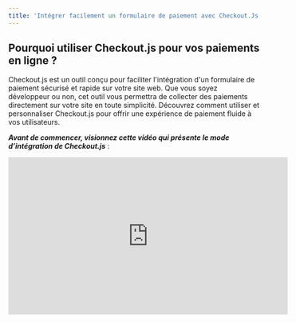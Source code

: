 ```yaml
---
title: 'Intégrer facilement un formulaire de paiement avec Checkout.Js'
---
```


## Pourquoi utiliser Checkout.js pour vos paiements en ligne ?

Checkout.js est un outil conçu pour faciliter l'intégration d'un formulaire de paiement sécurisé et rapide sur votre site web. Que vous soyez développeur ou non, cet outil vous permettra de collecter des paiements directement sur votre site en toute simplicité. Découvrez comment utiliser et personnaliser Checkout.js pour offrir une expérience de paiement fluide à vos utilisateurs.

***Avant de commencer, visionnez cette vidéo qui présente le mode d’intégration de Checkout.js*** :

<iframe width="560" height="315" src="https://www.youtube.com/embed/NswxFnyrzR8" title="Intégrer un formulaire de paiement sur votre site avec Feda Checkout" frameborder="0" allow="accelerometer; autoplay; clipboard-write; encrypted-media; gyroscope; picture-in-picture" allowfullscreen />

## Méthodes d'intégration de Checkout.js

Checkout.js offre plusieurs options d'intégration pour répondre à différents besoins. Vous pouvez ajouter un bouton de paiement simple, plusieurs boutons de collecte, ou même intégrer le formulaire de paiement directement sur votre site pour éviter les redirections.


<Steps>
  <Step title="Ajouter un bouton de paiement simple à votre page">
    Commencez par ajouter un bouton simple sur votre page pour déclencher la        collecte. Ce bouton permettra à l’utilisateur d’accéder à un formulaire de      paiement où il pourra finaliser la transaction.

    ```javascript
  <!--
Remplacez VOTRE_CLE_API_PUBLIQUE par la clé publique de votre compte sandbox ou live.
-->

<!doctype html>
<html lang="en">
<head>
  <meta charset="utf-8">
  <meta http-equiv="X-UA-Compatible" content="IE=edge,chrome=1"/>
  <title>Intégrer Feda Checkout à mon site</title>
  <script src="https://cdn.fedapay.com/checkout.js?v=1.1.7"></script>
</head>
<body>
  <button id="pay-btn">Payer 100 FCFA</button>
  <script type="text/javascript">
      FedaPay.init('#pay-btn', { public_key: 'VOTRE_CLE_API_PUBLIQUE' });
  </script>
</body>
</html>
```

<Info>
**Démo :
  
Cliquez sur le bouton pour tester

(Insérer un bouton démo)**
</Info>
  </Step>

  <Step title="Personnaliser le formulaire de paiement">
    Vous pouvez personnaliser les détails de la collecte (montant, description, noms et adresse e-mail du client) pour adapter le formulaire de paiement à votre plateforme.

```javascript
<!doctype html>
<html lang="en">
<head>
  <meta charset="utf-8">
  <meta http-equiv="X-UA-Compatible" content="IE=edge,chrome=1"/>
  <title>Intégrer Feda Checkout à mon site</title>
  <script src="https://cdn.fedapay.com/checkout.js?v=1.1.7"></script>
</head>
<body>
  <button id="pay-btn">Payer 1000 FCFA</button>
  <script type="text/javascript">
      FedaPay.init('#pay-btn', {
        public_key: 'VOTRE_CLE_API_PUBLIQUE',
        transaction: {
          amount: 1000,
          description: 'Acheter mon produit'
        },
        customer: {
          email: 'johndoe@gmail.com',
          lastname: 'Doe',
          firstname: 'John',
        }
      });
  </script>
</body>
</html>
```

<Info>
  **Démo Personnalisée :
  
Bouton de paiement personnalisé avec des informations supplémentaires sur l’utilisateur

(Insérer un bouton démo : Payer 1000 FCFA)
</Info>
  </Step>

  <Step title="Ajouter plusieurs boutons de paiement sur une même page">
    Pour permettre des collectes de différents montants, vous pouvez intégrer plusieurs boutons de paiement sur la même page.

```javascript
<!doctype html>
<html lang="en">
<head>
  <meta charset="utf-8">
  <meta http-equiv="X-UA-Compatible" content="IE=edge,chrome=1"/>
  <title>Intégrer Feda Checkout à mon site</title>
  <script src="https://cdn.fedapay.com/checkout.js?v=1.1.7"></script>
</head>
<body>
  <button class="pay-btn"
  data-transaction-amount="1000"
  data-transaction-description="Acheter mon produit"
  data-customer-email="johndoe@gmail.com"
  data-customer-lastname="Doe">Payer 1000 FCFA</button>

  <button class="pay-btn"
  data-transaction-amount="2000"
  data-transaction-description="Acheter mon produit"
  data-customer-email="janetay@gmail.com"
  data-customer-lastname="Tay">Payer 2000 FCFA</button>
  <script type="text/javascript">
      FedaPay.init('.pay-btn', { public_key: 'VOTRE_CLE_API_PUBLIQUE' });
  </script>
</body>
</html>
```
<Info>
Démo :
  
(Insérer les boutons : Payer 1000 FCFA, Payer 2000 FCFA)
</Info>
  </Step>

  <Step title="Déclencher la collecte avec un événement
">
    Si vous souhaitez déclencher la collecte par un événement spécifique, utilisez JavaScript pour activer le formulaire de paiement sur demande.

```javascript
<!doctype html>
<html lang="en">
<head>
  <meta charset="utf-8">
  <meta http-equiv="X-UA-Compatible" content="IE=edge,chrome=1"/>
  <title>Intégrer Feda Checkout à mon site</title>
  <script src="https://cdn.fedapay.com/checkout.js?v=1.1.7"></script>
</head>
<body>
  <button id="pay-btn"
  data-transaction-amount="1000"
  data-transaction-description="Acheter mon produit"
  data-customer-email="johndoe@gmail.com"
  data-customer-lastname="Doe"
  >Payer 1000 FCFA</button>

  <script type="text/javascript">
    let widget =  FedaPay.init({
      public_key: 'VOTRE_CLE_API_PUBLIQUE'
    });
    let btn = document.getElementById('pay-btn');
    btn.addEventListener('click', () => {
      widget.open();
    });
  </script>
</body>
</html>
```
<Info>
  Démo Événement :
  
(Bouton de démo : Payer 1000 FCFA)
</Info>
  </Step>

  <Step title="Intégration embarquée : Paiement sans redirection">
    Pour une expérience utilisateur optimisée, vous pouvez intégrer le formulaire de collecte directement sur votre site, sans rediriger l'utilisateur.

```javascript
<!doctype html>
<html lang="en">
<head>
  <meta charset="utf-8">
  <meta http-equiv="X-UA-Compatible" content="IE=edge,chrome=1"/>
  <title>Intégrer Feda Checkout à mon site</title>
  <script src="https://cdn.fedapay.com/checkout.js?v=1.1.7"></script>
</head>
<body>
  <div id="embed" style="width: 500px; height: 420px"></div>

  <script type="text/javascript">
      FedaPay.init({
        public_key: 'VOTRE_CLE_API_PUBLIQUE',
        transaction: {
          amount: 1000,
          description: 'Acheter mon produit'
        },
        customer: {
          email: 'johndoe@gmail.com',
          lastname: 'Doe',
        },
        container: '#embed'
     });
  </script>
</body>
</html>
```
<Info>
  Démo Intégrée :
  
(Insérer ici un bouton de démo avec paiement intégré)
</Info>
  </Step>
</Steps>

## Personnalisation de l'interface et options avancées

Checkout.js permet de personnaliser les éléments visuels de votre formulaire pour qu’il corresponde à l’identité de votre plateforme. Vous pouvez notamment définir la couleur de l’arrière-plan, le texte du bouton de paiement, ou ajouter un logo.

_**Modifier l'apparence et ajouter des détails supplémentaires**_

  - _**Clé publique** : `data-public-key`_
  - _**Montant de la collecte** : `data-transaction-amount`_
  - _**Description de la collecte** : `data-transaction-description`_
  - _**Devise** : `data-currency-iso`_
  - _**Texte du bouton** : `data-button-text`_
  - _**Classe CSS du bouton** : `data-button-class`_
  - _**Image et description du widget** : `data-widget-image, data-widget-description`_

## Méthode avec une balise form pour une intégration avancée

Checkout.js permet également l’intégration avec une balise form pour envoyer des données spécifiques après paiement.

```javascript
<!--
Remplacez VOTRE_CLE_API_PUBLIQUE par la clé publique de votre compte sandbox ou live.
-->
<form action="index.php" method="POST">
 <input type="hidden" name="field" value="test">
 <script
   src="https://cdn.fedapay.com/checkout.js?v=1.1.7"
   data-public-key="VOTRE_CLE_API_PUBLIQUE"
   data-button-text="Payer 1000"
   data-button-class="button-class"
   data-transaction-amount="1000"
   data-transaction-description="Description de la transaction"
   data-currency-iso="XOF">
 </script>
</form>
```
**Connecter votre compte FedaPay**

Une fois le code intégré, assurez-vous de connecter votre compte FedaPay pour autoriser la création des clients et des collectes. Cette étape est cruciale pour sécuriser votre intégration.

<Note>
_**Accédez aux Préférences ici :**_

[Préférences de votre compte FedaPay](https://live.fedapay.com/login?redirect_uri=%2Fsettings%2Fpreferences)
</Note>